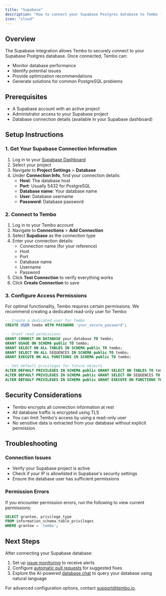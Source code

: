 ```yaml
---
title: "Supabase"
description: "How to connect your Supabase Postgres database to Tembo for AI-powered monitoring, optimization, and issue resolution."
icon: "cloud"
---
```


## Overview

The Supabase integration allows Tembo to securely connect to your Supabase Postgres database. Once connected, Tembo can:

- Monitor database performance
- Identify potential issues
- Provide optimization recommendations
- Generate solutions for common PostgreSQL problems

## Prerequisites

- A Supabase account with an active project
- Administrator access to your Supabase project
- Database connection details (available in your Supabase dashboard)

## Setup Instructions

### 1. Get Your Supabase Connection Information

1. Log in to your [Supabase Dashboard](https://app.supabase.io/)
2. Select your project
3. Navigate to **Project Settings** > **Database**
4. Under **Connection Info**, find your connection details:
   - **Host**: The database host
   - **Port**: Usually 5432 for PostgreSQL
   - **Database name**: Your database name
   - **User**: Database username
   - **Password**: Database password

### 2. Connect to Tembo

1. Log in to your Tembo account
2. Navigate to **Connections** > **Add Connection**
3. Select **Supabase** as the connection type
4. Enter your connection details:
   - Connection name (for your reference)
   - Host
   - Port
   - Database name
   - Username
   - Password
5. Click **Test Connection** to verify everything works
6. Click **Create Connection** to save

### 3. Configure Access Permissions

For optimal functionality, Tembo requires certain permissions. We recommend creating a dedicated read-only user for Tembo:

```sql
-- Create a dedicated user for Tembo
CREATE USER tembo WITH PASSWORD 'your_secure_password';

-- Grant read permissions
GRANT CONNECT ON DATABASE your_database TO tembo;
GRANT USAGE ON SCHEMA public TO tembo;
GRANT SELECT ON ALL TABLES IN SCHEMA public TO tembo;
GRANT SELECT ON ALL SEQUENCES IN SCHEMA public TO tembo;
GRANT EXECUTE ON ALL FUNCTIONS IN SCHEMA public TO tembo;

-- Set default privileges for future objects
ALTER DEFAULT PRIVILEGES IN SCHEMA public GRANT SELECT ON TABLES TO tembo;
ALTER DEFAULT PRIVILEGES IN SCHEMA public GRANT SELECT ON SEQUENCES TO tembo;
ALTER DEFAULT PRIVILEGES IN SCHEMA public GRANT EXECUTE ON FUNCTIONS TO tembo;
```

## Security Considerations

- Tembo encrypts all connection information at rest
- All database traffic is encrypted using TLS
- You can limit Tembo's access by using a read-only user
- No sensitive data is extracted from your database without explicit permission

## Troubleshooting

### Connection Issues

- Verify your Supabase project is active
- Check if your IP is allowlisted in Supabase's security settings
- Ensure the database user has sufficient permissions

### Permission Errors

If you encounter permission errors, run the following to view current permissions:

```sql
SELECT grantee, privilege_type
FROM information_schema.table_privileges
WHERE grantee = 'tembo';
```

## Next Steps

After connecting your Supabase database:

1. Set up [issue monitoring](/solving/issues) to receive alerts
2. Configure [automatic pull requests](/solving/pull-requests) for suggested fixes
3. Explore the AI-powered [database chat](/chat) to query your database using natural language

For advanced configuration options, contact support@tembo.io.
